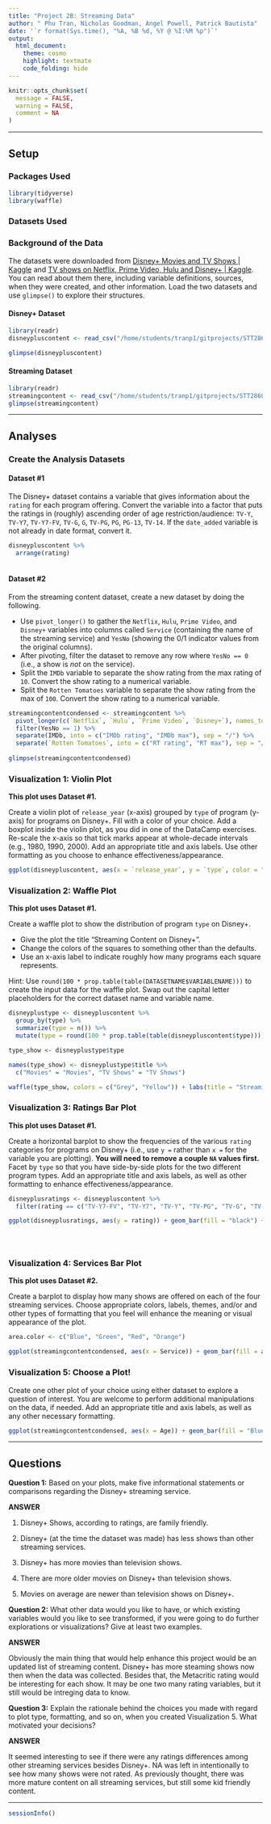 ```yaml
---
title: "Project 2B: Streaming Data"
author: " Phu Tran, Nicholas Goodman, Angel Powell, Patrick Bautista"
date: '`r format(Sys.time(), "%A, %B %d, %Y @ %I:%M %p")`'
output: 
  html_document: 
    theme: cosmo
    highlight: textmate
    code_folding: hide
---
```


```r
knitr::opts_chunk$set(
  message = FALSE,
  warning = FALSE,
  comment = NA
)
```
***

## Setup

### Packages Used

```r
library(tidyverse)
library(waffle)
```

### Datasets Used

### Background of the Data

The datasets were downloaded from [Disney+ Movies and TV Shows | Kaggle](https://www.kaggle.com/datasets/shivamb/disney-movies-and-tv-shows) and [TV shows on Netflix, Prime Video, Hulu and Disney+ | Kaggle](https://www.kaggle.com/datasets/ruchi798/tv-shows-on-netflix-prime-video-hulu-and-disney). You can read about them there, including variable definitions, sources, when they were created, and other information. Load the two datasets and use `glimpse()` to explore their structures.

#### Disney+ Dataset

```r
library(readr)
disneypluscontent <- read_csv("/home/students/tranp1/gitprojects/STT2860S22project2/data/disneypluscontent.csv")

glimpse(disneypluscontent)
```

#### Streaming Dataset

```r
library(readr)
streamingcontent <- read_csv("/home/students/tranp1/gitprojects/STT2860S22project2/data/streamingcontent.csv")
glimpse(streamingcontent)
```

<hr>

## Analyses

### Create the Analysis Datasets

#### Dataset #1

The Disney+ dataset contains a variable that gives information about the `rating` for each program offering. Convert the variable into a factor that puts the ratings in (roughly) ascending order of age restriction/audience: `TV-Y`, `TV-Y7`, `TV-Y7-FV`, `TV-G`, `G`, `TV-PG`, `PG`, `PG-13`, `TV-14`. If the `date_added` variable is not already in date format, convert it.  

```r
disneypluscontent %>%
  arrange(rating) 
  
```

#### Dataset #2

From the streaming content dataset, create a new dataset by doing the following.

* Use `pivot_longer()` to gather the `Netflix`, `Hulu`, `Prime Video`, and `Disney+` variables into columns called `Service` (containing the name of the streaming service) and `YesNo` (showing the 0/1 indicator values from the original columns).
* After pivoting, filter the dataset to remove any row where `YesNo == 0` (i.e., a show is *not* on the service).
* Split the `IMDb` variable to separate the show rating from the max rating of `10`. Convert the show rating to a numerical variable.
* Split the `Rotten Tomatoes` variable to separate the show rating from the max of `100`. Convert the show rating to a numerical variable.

```r
streamingcontentcondensed <- streamingcontent %>%
  pivot_longer(c(`Netflix`, `Hulu`, `Prime Video`, `Disney+`), names_to = "Service", values_to = "YesNo") %>%
  filter(YesNo == 1) %>%
  separate(IMDb, into = c("IMDb rating", "IMDb max"), sep = "/") %>%
  separate(`Rotten Tomatoes`, into = c("RT rating", "RT max"), sep = "/")
  
glimpse(streamingcontentcondensed)
```

### Visualization 1: Violin Plot

**This plot uses Dataset #1.**

Create a violin plot of `release_year` (x-axis) grouped by `type` of program (y-axis) for programs on Disney+. Fill with a color of your choice. Add a boxplot inside the violin plot, as you did in one of the DataCamp exercises. Re-scale the x-axis so that tick marks appear at whole-decade intervals (e.g., 1980, 1990, 2000). Add an appropriate title and axis labels. Use other formatting as you choose to enhance effectiveness/appearance.

```r
ggplot(disneypluscontent, aes(x = `release_year`, y = `type`, color = "red")) + geom_violin() + geom_boxplot(alpha = 0, width = 2) + xlim(1970, 2010) + labs(title = "Amount of shows and movies released every year", xaxis = "release_year", yaxis = "type")
```

### Visualization 2: Waffle Plot

**This plot uses Dataset #1.**

Create a waffle plot to show the distribution of program `type` on Disney+. 

* Give the plot the title "Streaming Content on Disney+". 
* Change the colors of the squares to something other than the defaults.
* Use an x-axis label to indicate roughly how many programs each square represents.

Hint: Use `round(100 * prop.table(table(DATASETNAME$VARIABLENAME)))` to create the input data for the waffle plot. Swap out the capital letter placeholders for the correct dataset name and variable name.

```r
disneyplustype <- disneypluscontent %>%
  group_by(type) %>%
  summarize(type = n()) %>%
  mutate(type = round(100 * prop.table(table(disneypluscontent$type)))) 

type_show <- disneyplustype$type 

names(type_show) <- disneyplustype$title %>%
  c("Movies" = "Movies", "TV Shows" = "TV Shows")

waffle(type_show, colors = c("Grey", "Yellow")) + labs(title = "Streaming Content on Disney+", x = "Show per Square")

```

### Visualization 3: Ratings Bar Plot

**This plot uses Dataset #1.**

Create a horizontal barplot to show the frequencies of the various `rating` categories for programs on Disney+ (i.e., use `y =` rather than `x =` for the variable you are plotting). **You will need to remove a couple `NA` values first.** Facet by `type` so that you have side-by-side plots for the two different program types. Add an appropriate title and axis labels, as well as other formatting to enhance effectiveness/appearance. 

```r
disneyplusratings <- disneypluscontent %>%
  filter(rating == c("TV-Y7-FV", "TV-Y7", "TV-Y", "TV-PG", "TV-G", "TV-14", "PG-13", "PG", "G"), type == c("Movie", "TV Show"))

ggplot(disneyplusratings, aes(y = rating)) + geom_bar(fill = "black") + facet_grid(type ~ .) + labs(x = "Amount of Shows", y = "Ratings", title = "Ratings for Disney+ Shows")


  
```

### Visualization 4: Services Bar Plot

**This plot uses Dataset #2.**

Create a barplot to display how many shows are offered on each of the four streaming services. Choose appropriate colors, labels, themes, and/or and other types of formatting that you feel will enhance the meaning or visual appearance of the plot. 

```r
area.color <- c("Blue", "Green", "Red", "Orange")

ggplot(streamingcontentcondensed, aes(x = Service)) + geom_bar(fill = area.color) + labs(title = "Amount of Streaming Shows")
```

### Visualization 5: Choose a Plot!

Create one other plot of your choice using either dataset to explore a question of interest. You are welcome to perform additional manipulations on the data, if needed. Add an appropriate title and axis labels, as well as any other necessary formatting.

```r
ggplot(streamingcontentcondensed, aes(x = Age)) + geom_bar(fill = "Blue") + labs(title = "Age of Streaming Content", x = "Age", y = "Content") 
```

<hr>

## Questions

**Question 1:** Based on your plots, make five informational statements or comparisons regarding the Disney+ streaming service.

**ANSWER**

1) Disney+ Shows, according to ratings, are family friendly.

2) Disney+ (at the time the dataset was made) has less shows than other streaming services.

3) Disney+ has more movies than television shows.

4) There are more older movies on Disney+ than television shows.

5) Movies on average are newer than television shows on Disney+.

**Question 2:** What other data would you like to have, or which existing variables would you like to see transformed, if you were going to do further explorations or visualizations? Give at least two examples.

**ANSWER**

Obviously the main thing that would help enhance this project would be an updated list of streaming content.  Disney+ has more steaming shows now then when the data was collected.  Besides that, the Metacritic rating would be interesting for each show.  It may be one two many rating variables, but it still would be intreging data to know.

**Question 3:** Explain the rationale behind the choices you made with regard to plot type, formatting, and so on, when you created Visualization 5. What motivated your decisions? 

**ANSWER**

It seemed interesting to see if there were any ratings differences among other streaming services besides Disney+.  NA was left in intentionally to see how many shows were not rated.  As previously thought, there was more mature content on all streaming services, but still some kid friendly content.     

***
```r
sessionInfo()
```
